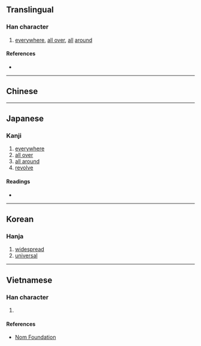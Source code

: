 {{character info/new}}
{{also|遍}}
==Translingual==

===Han character===
{{Han char|rn=60|rad=彳|as=09|sn=12|four=|canj=HOHSB,HOISB|ids=⿰彳扁}}

# [[everywhere]], [[all over]], [[all]] [[around]]

====References====
* {{Han ref|kx=0369.130|dkj=10174|dj=0695.050|hdz=20836.090|uh=5FA7|ud=24487}}

----

==Chinese==
{{zh-see|遍|v}}

----

==Japanese==

===Kanji===
{{ja-kanji|grade=|rs=彳09}}

# [[everywhere]]
# [[all over]]
# [[all around]]
# [[revolve]]

====Readings====
* {{ja-readings|on=[[へん]] (hen), [[べん]] (ben)|kun=[[あまねし]] (amaneshi), [[あまねく]] (amaneku)}}

----

==Korean==

===Hanja===
{{ko-hanja|hangeul=편|eumhun=|rv=pyeon|mr=p'yŏn|y=phyen}}

# [[widespread]]
# [[universal]]

----

==Vietnamese==

===Han character===
{{vi-readings|rs=彳09|hanviet=biến}}

# {{defn|lang=vi|sort=彳09}}

====References====
* [http://nomfoundation.org/common/nom_details.php?codepoint=5fa7 Nom Foundation]